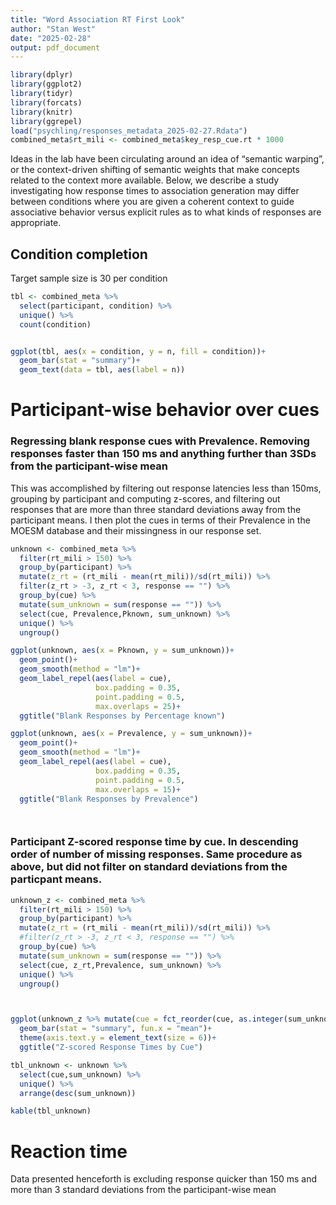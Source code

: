 ```yaml
---
title: "Word Association RT First Look"
author: "Stan West"
date: "2025-02-28"
output: pdf_document
---
```


```r
library(dplyr)
library(ggplot2)
library(tidyr)
library(forcats)
library(knitr)
library(ggrepel)
load("psychling/responses_metadata_2025-02-27.Rdata")
combined_meta$rt_mili <- combined_meta$key_resp_cue.rt * 1000
```

Ideas in the lab have been circulating around an idea of "semantic warping", or the context-driven shifting of semantic weights that make concepts related to the context more available. Below, we describe a study investigating how response times to association generation may differ between conditions where you are given a coherent context to guide associative behavior versus explicit rules as to what kinds of responses are appropriate. 


## Condition completion
Target sample size is 30 per condition

```r
tbl <- combined_meta %>%
  select(participant, condition) %>%
  unique() %>%
  count(condition)


ggplot(tbl, aes(x = condition, y = n, fill = condition))+
  geom_bar(stat = "summary")+
  geom_text(data = tbl, aes(label = n))

```


# Participant-wise behavior over cues

### Regressing blank response cues with Prevalence. Removing responses faster than 150 ms and anything further than 3SDs from the participant-wise mean

This was accomplished by filtering out response latencies less than 150ms, grouping by participant and computing z-scores, and filtering out responses that are more than three standard deviations away from the participant means. I then plot the cues in terms of their Prevalence in the MOESM database and their missingness in our response set.

```r
unknown <- combined_meta %>%
  filter(rt_mili > 150) %>%
  group_by(participant) %>%
  mutate(z_rt = (rt_mili - mean(rt_mili))/sd(rt_mili)) %>%
  filter(z_rt > -3, z_rt < 3, response == "") %>%
  group_by(cue) %>%
  mutate(sum_unknown = sum(response == "")) %>%
  select(cue, Prevalence,Pknown, sum_unknown) %>%
  unique() %>%
  ungroup()

ggplot(unknown, aes(x = Pknown, y = sum_unknown))+
  geom_point()+
  geom_smooth(method = "lm")+
  geom_label_repel(aes(label = cue),
                   box.padding = 0.35,
                   point.padding = 0.5,
                   max.overlaps = 25)+
  ggtitle("Blank Responses by Percentage known")

ggplot(unknown, aes(x = Prevalence, y = sum_unknown))+
  geom_point()+
  geom_smooth(method = "lm")+
  geom_label_repel(aes(label = cue),
                   box.padding = 0.35,
                   point.padding = 0.5,
                   max.overlaps = 15)+
  ggtitle("Blank Responses by Prevalence")




```

### Participant Z-scored response time by cue. In descending order of number of missing responses. Same procedure as above, but did not filter on standard deviations from the particpant means.

```r
unknown_z <- combined_meta %>%
  filter(rt_mili > 150) %>%
  group_by(participant) %>%
  mutate(z_rt = (rt_mili - mean(rt_mili))/sd(rt_mili)) %>%
  #filter(z_rt > -3, z_rt < 3, response == "") %>%
  group_by(cue) %>%
  mutate(sum_unknown = sum(response == "")) %>%
  select(cue, z_rt,Prevalence, sum_unknown) %>%
  unique() %>%
  ungroup()



ggplot(unknown_z %>% mutate(cue = fct_reorder(cue, as.integer(sum_unknown))), aes(y = cue, x = z_rt))+
  geom_bar(stat = "summary", fun.x = "mean")+
  theme(axis.text.y = element_text(size = 6))+
  ggtitle("Z-scored Response Times by Cue")

tbl_unknown <- unknown %>%
  select(cue,sum_unknown) %>%
  unique() %>%
  arrange(desc(sum_unknown))

kable(tbl_unknown)

```


# Reaction time 
Data presented henceforth is excluding response quicker than 150 ms and more than 3 standard deviations from the participant-wise mean



```r


```






